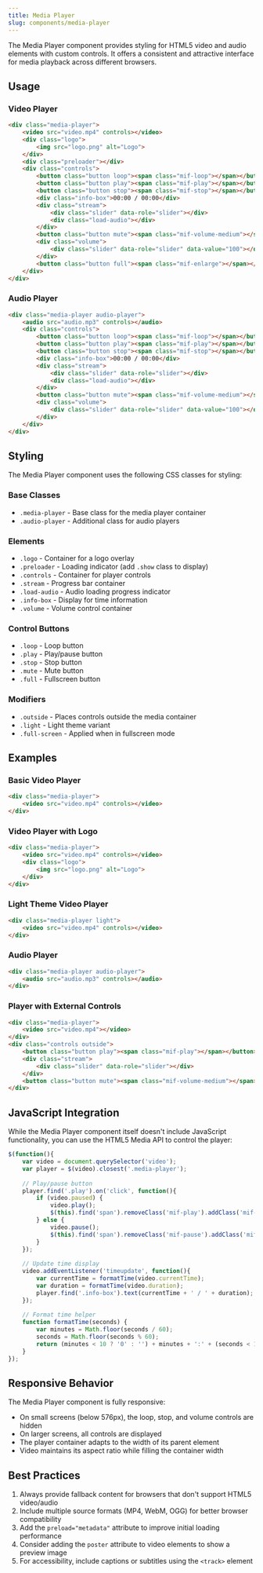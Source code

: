 ```yaml
---
title: Media Player
slug: components/media-player
---
```



The Media Player component provides styling for HTML5 video and audio elements with custom controls. It offers a consistent and attractive interface for media playback across different browsers.

## Usage

### Video Player

```html
<div class="media-player">
    <video src="video.mp4" controls></video>
    <div class="logo">
        <img src="logo.png" alt="Logo">
    </div>
    <div class="preloader"></div>
    <div class="controls">
        <button class="button loop"><span class="mif-loop"></span></button>
        <button class="button play"><span class="mif-play"></span></button>
        <button class="button stop"><span class="mif-stop"></span></button>
        <div class="info-box">00:00 / 00:00</div>
        <div class="stream">
            <div class="slider" data-role="slider"></div>
            <div class="load-audio"></div>
        </div>
        <button class="button mute"><span class="mif-volume-medium"></span></button>
        <div class="volume">
            <div class="slider" data-role="slider" data-value="100"></div>
        </div>
        <button class="button full"><span class="mif-enlarge"></span></button>
    </div>
</div>
```

### Audio Player

```html
<div class="media-player audio-player">
    <audio src="audio.mp3" controls></audio>
    <div class="controls">
        <button class="button loop"><span class="mif-loop"></span></button>
        <button class="button play"><span class="mif-play"></span></button>
        <button class="button stop"><span class="mif-stop"></span></button>
        <div class="info-box">00:00 / 00:00</div>
        <div class="stream">
            <div class="slider" data-role="slider"></div>
            <div class="load-audio"></div>
        </div>
        <button class="button mute"><span class="mif-volume-medium"></span></button>
        <div class="volume">
            <div class="slider" data-role="slider" data-value="100"></div>
        </div>
    </div>
</div>
```

## Styling

The Media Player component uses the following CSS classes for styling:

### Base Classes
- `.media-player` - Base class for the media player container
- `.audio-player` - Additional class for audio players

### Elements
- `.logo` - Container for a logo overlay
- `.preloader` - Loading indicator (add `.show` class to display)
- `.controls` - Container for player controls
- `.stream` - Progress bar container
- `.load-audio` - Audio loading progress indicator
- `.info-box` - Display for time information
- `.volume` - Volume control container

### Control Buttons
- `.loop` - Loop button
- `.play` - Play/pause button
- `.stop` - Stop button
- `.mute` - Mute button
- `.full` - Fullscreen button

### Modifiers
- `.outside` - Places controls outside the media container
- `.light` - Light theme variant
- `.full-screen` - Applied when in fullscreen mode

## Examples

### Basic Video Player
```html
<div class="media-player">
    <video src="video.mp4" controls></video>
</div>
```

### Video Player with Logo
```html
<div class="media-player">
    <video src="video.mp4" controls></video>
    <div class="logo">
        <img src="logo.png" alt="Logo">
    </div>
</div>
```

### Light Theme Video Player
```html
<div class="media-player light">
    <video src="video.mp4" controls></video>
</div>
```

### Audio Player
```html
<div class="media-player audio-player">
    <audio src="audio.mp3" controls></audio>
</div>
```

### Player with External Controls
```html
<div class="media-player">
    <video src="video.mp4"></video>
</div>
<div class="controls outside">
    <button class="button play"><span class="mif-play"></span></button>
    <div class="stream">
        <div class="slider" data-role="slider"></div>
    </div>
    <button class="button mute"><span class="mif-volume-medium"></span></button>
</div>
```

## JavaScript Integration

While the Media Player component itself doesn't include JavaScript functionality, you can use the HTML5 Media API to control the player:

```javascript
$(function(){
    var video = document.querySelector('video');
    var player = $(video).closest('.media-player');
    
    // Play/pause button
    player.find('.play').on('click', function(){
        if (video.paused) {
            video.play();
            $(this).find('span').removeClass('mif-play').addClass('mif-pause');
        } else {
            video.pause();
            $(this).find('span').removeClass('mif-pause').addClass('mif-play');
        }
    });
    
    // Update time display
    video.addEventListener('timeupdate', function(){
        var currentTime = formatTime(video.currentTime);
        var duration = formatTime(video.duration);
        player.find('.info-box').text(currentTime + ' / ' + duration);
    });
    
    // Format time helper
    function formatTime(seconds) {
        var minutes = Math.floor(seconds / 60);
        seconds = Math.floor(seconds % 60);
        return (minutes < 10 ? '0' : '') + minutes + ':' + (seconds < 10 ? '0' : '') + seconds;
    }
});
```

## Responsive Behavior

The Media Player component is fully responsive:

- On small screens (below 576px), the loop, stop, and volume controls are hidden
- On larger screens, all controls are displayed
- The player container adapts to the width of its parent element
- Video maintains its aspect ratio while filling the container width

## Best Practices

1. Always provide fallback content for browsers that don't support HTML5 video/audio
2. Include multiple source formats (MP4, WebM, OGG) for better browser compatibility
3. Add the `preload="metadata"` attribute to improve initial loading performance
4. Consider adding the `poster` attribute to video elements to show a preview image
5. For accessibility, include captions or subtitles using the `<track>` element